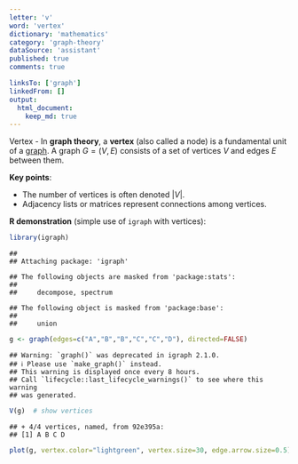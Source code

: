 ```yaml
---
letter: 'v'
word: 'vertex'
dictionary: 'mathematics'
category: 'graph-theory'
dataSource: 'assistant'
published: true
comments: true

linksTo: ['graph']
linkedFrom: []
output:
  html_document:
    keep_md: true
---
```




<a id="vertex">Vertex</a> - In **graph theory**, a **vertex** (also called a node) is a fundamental unit of a [graph](#graph). A graph $G=(V,E)$ consists of a set of vertices $V$ and edges $E$ between them.

**Key points**:
- The number of vertices is often denoted $|V|$.
- Adjacency lists or matrices represent connections among vertices.

**R demonstration** (simple use of `igraph` with vertices):


``` r
library(igraph)
```

```
## 
## Attaching package: 'igraph'
```

```
## The following objects are masked from 'package:stats':
## 
##     decompose, spectrum
```

```
## The following object is masked from 'package:base':
## 
##     union
```

``` r
g <- graph(edges=c("A","B","B","C","C","D"), directed=FALSE)
```

```
## Warning: `graph()` was deprecated in igraph 2.1.0.
## ℹ Please use `make_graph()` instead.
## This warning is displayed once every 8 hours.
## Call `lifecycle::last_lifecycle_warnings()` to see where this warning
## was generated.
```

``` r
V(g)  # show vertices
```

```
## + 4/4 vertices, named, from 92e395a:
## [1] A B C D
```

``` r
plot(g, vertex.color="lightgreen", vertex.size=30, edge.arrow.size=0.5)
```

<Figure src="/dictionaries/mathematics/mathematics_graph-theory_v_vertex_files/unnamed-chunk-1-1.png">
	
</Figure>
